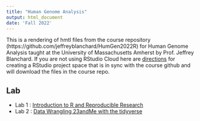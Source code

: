```yaml
---
title: "Human Genome Analysis"
output: html_document
date: 'Fall 2022'
---
```


This is a rendering of hmtl files from the course repository  (https://github.com/jeffreyblanchard/HumGen2022R) for Human Genome Analysis taught at the University of Massachusetts Amherst by Prof. Jeffrey Blanchard.  If you are not using RStudio Cloud here are [directions](HumGen_github.html) for creating a RStudio project space that is in sync with the course github and will download the files in the course repo.

## Lab

* Lab 1 : [Introduction to R and Reproducible Research](HumGen_Lab1_intro.html)
* Lab 2 : [Data Wrangling 23andMe with the tidyverse](HumGen_Lab2_datawrangle.html)

